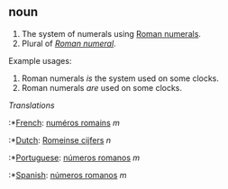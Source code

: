 ==noun==

# The system of numerals using [[Roman numeral]]s.
# Plural of ''[[Roman numeral]]''.

Example usages:

# Roman numerals ''is'' the system used on some clocks.
# Roman numerals ''are'' used on some clocks.

''Translations''

:*[[French]]: [[numéros romains]] ''m''
:*[[Dutch]]: [[Romeinse cijfers]] ''n''
:*[[Portuguese]]: [[números romanos]] ''m''
:*[[Spanish]]: [[números romanos]] ''m''